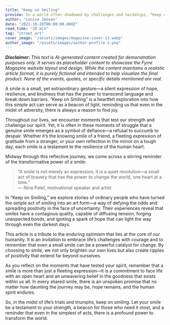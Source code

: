 ```yaml
---
title: "Keep on Smiling"
preview: In a world often shadowed by challenges and hardships, “Keep on Smiling” is an uplifting exploration of the power of a simple smile to transform our experiences and connect us to one another. This article delves into the resilience of the human spirit, celebrating the quiet yet profound impact that a smile can have in brightening lives and fostering hope even in the darkest times.
author: "Louise Jensen"
date: "2021-10-28T00:00:00.000Z"
read_time: "20 min"
tag: "street art"
cover_image: "/assets/images/magazine-cover-13.webp"
author_image: "/assets/images/author-profile-2.png"
---
```


_**Disclaimer:** This text is AI-generated content created for demonstration purposes only. It serves as placeholder content to showcase the Fyrre Magazine website layout and design. While the content maintains a realistic article format, it is purely fictional and intended to help visualize the final product. None of the events, quotes, or specific details mentioned are real._

A smile is a small, yet extraordinary gesture—a silent expression of hope, resilience, and kindness that has the power to transcend language and break down barriers. “Keep on Smiling” is a heartfelt exploration into how this simple act can serve as a beacon of light, reminding us that even in the midst of adversity, there is always a reason to find joy.

Throughout our lives, we encounter moments that test our strength and challenge our spirit. Yet, it is often in these moments of struggle that a genuine smile emerges as a symbol of defiance—a refusal to succumb to despair. Whether it’s the knowing smile of a friend, a fleeting expression of gratitude from a stranger, or your own reflection in the mirror on a tough day, each smile is a testament to the resilience of the human heart.

Midway through this reflective journey, we come across a stirring reminder of the transformative power of a smile:

> “A smile is not merely an expression; it is a quiet revolution—a small act of bravery that has the power to change the world, one heart at a time.”  
> — Nina Patel, motivational speaker and artist

In “Keep on Smiling,” we explore stories of ordinary people who have turned the simple act of smiling into an art form—a way of defying the odds and spreading positivity in the face of uncertainty. Their experiences reveal that smiles have a contagious quality, capable of diffusing tension, forging unexpected bonds, and igniting a spark of hope that can light the way through even the darkest days.

This article is a tribute to the enduring optimism that lies at the core of our humanity. It is an invitation to embrace life’s challenges with courage and to remember that even a small smile can be a powerful catalyst for change. By choosing to smile, we not only brighten our own lives but also create ripples of positivity that extend far beyond ourselves.

As you reflect on the moments that have tested your spirit, remember that a smile is more than just a fleeting expression—it is a commitment to face life with an open heart and an unwavering belief in the goodness that exists within us all. In every shared smile, there is an unspoken promise that no matter how daunting the journey may be, hope remains, and the human spirit endures.

So, in the midst of life’s trials and triumphs, keep on smiling. Let your smile be a testament to your strength, a beacon for those who need it most, and a reminder that even in the simplest of acts, there is a profound power to transform the world.
